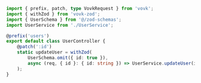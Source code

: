 ```ts
import { prefix, patch, type VovkRequest } from 'vovk';
import { withZod } from 'vovk-zod';
import { UserSchema } from '@/zod-schemas';
import UserService from './UserService';

@prefix('users')
export default class UserController {
    @patch(':id')
    static updateUser = withZod(
        UserSchema.omit({ id: true }), 
        async (req, { id }: { id: string }) => UserService.updateUser(id, await req.json())
    );
}
```